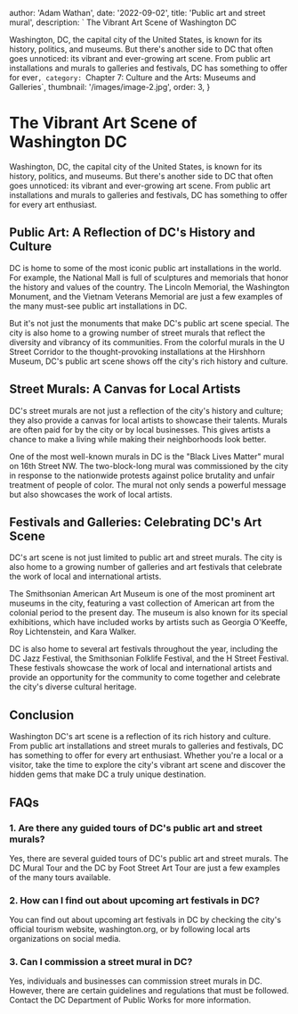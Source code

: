 
  author: 'Adam Wathan',
  date: '2022-09-02',
  title: 'Public art and street mural',
  description: ` The Vibrant Art Scene of Washington DC

Washington, DC, the capital city of the United States, is known for its history, politics, and museums. But there's another side to DC that often goes unnoticed: its vibrant and ever-growing art scene. From public art installations and murals to galleries and festivals, DC has something to offer for ever`,
  category: `Chapter 7: Culture and the Arts: Museums and Galleries`,
  thumbnail: '/images/image-2.jpg',
  order: 3,
}

        
# The Vibrant Art Scene of Washington DC

Washington, DC, the capital city of the United States, is known for its history, politics, and museums. But there's another side to DC that often goes unnoticed: its vibrant and ever-growing art scene. From public art installations and murals to galleries and festivals, DC has something to offer for every art enthusiast.

## Public Art: A Reflection of DC's History and Culture

DC is home to some of the most iconic public art installations in the world. For example, the National Mall is full of sculptures and memorials that honor the history and values of the country. The Lincoln Memorial, the Washington Monument, and the Vietnam Veterans Memorial are just a few examples of the many must-see public art installations in DC.

But it's not just the monuments that make DC's public art scene special. The city is also home to a growing number of street murals that reflect the diversity and vibrancy of its communities. From the colorful murals in the U Street Corridor to the thought-provoking installations at the Hirshhorn Museum, DC's public art scene shows off the city's rich history and culture.

## Street Murals: A Canvas for Local Artists

DC's street murals are not just a reflection of the city's history and culture; they also provide a canvas for local artists to showcase their talents. Murals are often paid for by the city or by local businesses. This gives artists a chance to make a living while making their neighborhoods look better.

One of the most well-known murals in DC is the "Black Lives Matter" mural on 16th Street NW. The two-block-long mural was commissioned by the city in response to the nationwide protests against police brutality and unfair treatment of people of color. The mural not only sends a powerful message but also showcases the work of local artists.

## Festivals and Galleries: Celebrating DC's Art Scene

DC's art scene is not just limited to public art and street murals. The city is also home to a growing number of galleries and art festivals that celebrate the work of local and international artists.

The Smithsonian American Art Museum is one of the most prominent art museums in the city, featuring a vast collection of American art from the colonial period to the present day. The museum is also known for its special exhibitions, which have included works by artists such as Georgia O'Keeffe, Roy Lichtenstein, and Kara Walker.

DC is also home to several art festivals throughout the year, including the DC Jazz Festival, the Smithsonian Folklife Festival, and the H Street Festival. These festivals showcase the work of local and international artists and provide an opportunity for the community to come together and celebrate the city's diverse cultural heritage.

## Conclusion

Washington DC's art scene is a reflection of its rich history and culture. From public art installations and street murals to galleries and festivals, DC has something to offer for every art enthusiast. Whether you're a local or a visitor, take the time to explore the city's vibrant art scene and discover the hidden gems that make DC a truly unique destination.

## FAQs

### 1. Are there any guided tours of DC's public art and street murals?

Yes, there are several guided tours of DC's public art and street murals. The DC Mural Tour and the DC by Foot Street Art Tour are just a few examples of the many tours available.

### 2. How can I find out about upcoming art festivals in DC?

You can find out about upcoming art festivals in DC by checking the city's official tourism website, washington.org, or by following local arts organizations on social media.

### 3. Can I commission a street mural in DC?

Yes, individuals and businesses can commission street murals in DC. However, there are certain guidelines and regulations that must be followed. Contact the DC Department of Public Works for more information.

        